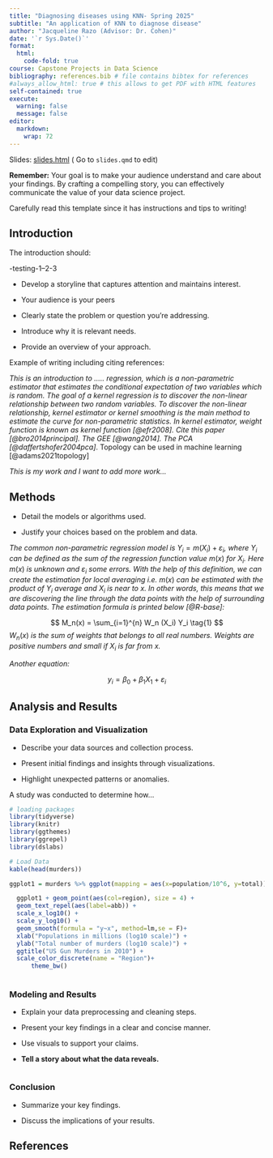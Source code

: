 ```yaml
---
title: "Diagnosing diseases using KNN- Spring 2025"
subtitle: "An application of KNN to diagnose disease"
author: "Jacqueline Razo (Advisor: Dr. Cohen)"
date: '`r Sys.Date()`'
format:
  html:
    code-fold: true
course: Capstone Projects in Data Science
bibliography: references.bib # file contains bibtex for references
#always_allow_html: true # this allows to get PDF with HTML features
self-contained: true
execute: 
  warning: false
  message: false
editor: 
  markdown: 
    wrap: 72
---
```


Slides: [slides.html](slides.html){target="_blank"} ( Go to `slides.qmd`
to edit)

::: callout-important
**Remember:** Your goal is to make your audience understand and care
about your findings. By crafting a compelling story, you can effectively
communicate the value of your data science project.

Carefully read this template since it has instructions and tips to
writing!
:::

## Introduction

The introduction should:

-testing-1--2-3

-   Develop a storyline that captures attention and maintains interest.

-   Your audience is your peers

-   Clearly state the problem or question you're addressing.

<!-- -->

-   Introduce why it is relevant needs.

-   Provide an overview of your approach.

Example of writing including citing references:

*This is an introduction to ..... regression, which is a non-parametric
estimator that estimates the conditional expectation of two variables
which is random. The goal of a kernel regression is to discover the
non-linear relationship between two random variables. To discover the
non-linear relationship, kernel estimator or kernel smoothing is the
main method to estimate the curve for non-parametric statistics. In
kernel estimator, weight function is known as kernel function
[@efr2008]. Cite this paper [@bro2014principal]. The GEE [@wang2014].
The PCA [@daffertshofer2004pca]*. Topology can be used in machine learning [@adams2021topology]

*This is my work and I want to add more work...*

## Methods

-   Detail the models or algorithms used.

-   Justify your choices based on the problem and data.

*The common non-parametric regression model is*
$Y_i = m(X_i) + \varepsilon_i$*, where* $Y_i$ *can be defined as the sum
of the regression function value* $m(x)$ *for* $X_i$*. Here* $m(x)$ *is
unknown and* $\varepsilon_i$ *some errors. With the help of this
definition, we can create the estimation for local averaging i.e.*
$m(x)$ *can be estimated with the product of* $Y_i$ *average and* $X_i$
*is near to* $x$*. In other words, this means that we are discovering
the line through the data points with the help of surrounding data
points. The estimation formula is printed below [@R-base]:*

$$
M_n(x) = \sum_{i=1}^{n} W_n (X_i) Y_i  \tag{1}
$$$W_n(x)$ *is the sum of weights that belongs to all real numbers.
Weights are positive numbers and small if* $X_i$ *is far from* $x$*.*


*Another equation:*

$$
y_i = \beta_0 + \beta_1 X_1 +\varepsilon_i
$$

## Analysis and Results

### Data Exploration and Visualization

-   Describe your data sources and collection process.

-   Present initial findings and insights through visualizations.

-   Highlight unexpected patterns or anomalies.

A study was conducted to determine how...

```r
# loading packages 
library(tidyverse)
library(knitr)
library(ggthemes)
library(ggrepel)
library(dslabs)
```

```r
# Load Data
kable(head(murders))

ggplot1 = murders %>% ggplot(mapping = aes(x=population/10^6, y=total)) 

  ggplot1 + geom_point(aes(col=region), size = 4) +
  geom_text_repel(aes(label=abb)) +
  scale_x_log10() +
  scale_y_log10() +
  geom_smooth(formula = "y~x", method=lm,se = F)+
  xlab("Populations in millions (log10 scale)") + 
  ylab("Total number of murders (log10 scale)") +
  ggtitle("US Gun Murders in 2010") +
  scale_color_discrete(name = "Region")+
      theme_bw()
  

```

### Modeling and Results

-   Explain your data preprocessing and cleaning steps.

-   Present your key findings in a clear and concise manner.

-   Use visuals to support your claims.

-   **Tell a story about what the data reveals.**

```r

```

### Conclusion

-   Summarize your key findings.

-   Discuss the implications of your results.

## References

